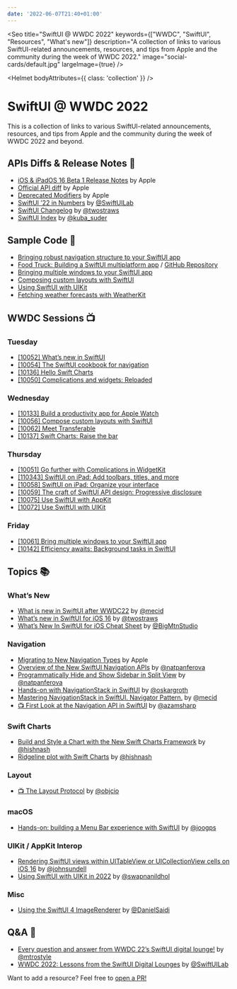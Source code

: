 ```yaml
---
date: '2022-06-07T21:40+01:00'
---
```




<Seo 
  title="SwiftUI @ WWDC 2022" 
  keywords={["WWDC", "SwiftUI", "Resources", "What's new"]}
  description="A collection of links to various SwiftUI-related announcements, resources, and tips from Apple and the community during the week of WWDC 2022."
  image="social-cards/default.jpg"
  largeImage={true}
/>

<Helmet bodyAttributes={{ class: 'collection' }} />

# SwiftUI @ WWDC 2022

This is a collection of links to various SwiftUI-related announcements, resources, and tips from Apple and the community during the week of WWDC 2022 and beyond.

## APIs Diffs & Release Notes 🔬

- [iOS & iPadOS 16 Beta 1 Release Notes](https://developer.apple.com/documentation/ios-ipados-release-notes/ios-ipados-16-release-notes#SwiftUI) by Apple
- [Official API diff](https://developer.apple.com/documentation/swiftui?changes=latest_minor) by Apple
- [Deprecated Modifiers](https://developer.apple.com/documentation/swiftui/view-deprecated) by Apple
- [SwiftUI ’22 in Numbers](https://swiftui-lab.com/swiftui-22-in-numbers/) by [@SwiftUILab](https://twitter.com/swiftuilab)
- [SwiftUI Changelog](https://github.com/twostraws/swiftui-changelog#xcode-14) by [@twostraws](https://twitter.com/twostraws)
- [SwiftUI Index](https://mackuba.eu/swiftui/changelog) by [@kuba_suder](https://twitter.com/kuba_suder)

## Sample Code 🧪

- [Bringing robust navigation structure to your SwiftUI app](https://developer.apple.com/documentation/swiftui/bringing_robust_navigation_structure_to_your_swiftui_app)
- [Food Truck: Building a SwiftUI multiplatform app](https://developer.apple.com/documentation/swiftui/food_truck_building_a_swiftui_multiplatform_app) / [GitHub Repository](https://github.com/apple/sample-food-truck)
- [Bringing multiple windows to your SwiftUI app](https://developer.apple.com/documentation/swiftui/bringing_multiple_windows_to_your_swiftui_app)
- [Composing custom layouts with SwiftUI](https://developer.apple.com/documentation/swiftui/composing_custom_layouts_with_swiftui)
- [Using SwiftUI with UIKit](https://developer.apple.com/documentation/uikit/views_and_controls/using_swiftui_with_uikit)
- [Fetching weather forecasts with WeatherKit](https://developer.apple.com/documentation/weatherkit/fetching_weather_forecasts_with_weatherkit)

## WWDC Sessions 📺

### Tuesday

- [[10052] What’s new in SwiftUI](https://developer.apple.com/wwdc22/10052)
- [[10054] The SwiftUI cookbook for navigation](https://developer.apple.com/wwdc22/10054)
- [[10136] Hello Swift Charts](https://developer.apple.com/wwdc22/10136)
- [[10050] Complications and widgets: Reloaded](https://developer.apple.com/wwdc22/10050)

### Wednesday

- [[10133] Build a productivity app for Apple Watch ](https://developer.apple.com/wwdc22/10133)
- [[10056] Compose custom layouts with SwiftUI](https://developer.apple.com/wwdc22/10056)
- [[10062] Meet Transferable](https://developer.apple.com/wwdc22/10062)
- [[10137] Swift Charts: Raise the bar](https://developer.apple.com/wwdc22/10137)

### Thursday

- [[10051] Go further with Complications in WidgetKit](https://developer.apple.com/wwdc22/10051)
- [[110343] SwiftUI on iPad: Add toolbars, titles, and more](https://developer.apple.com/wwdc22/110343)
- [[10058] SwiftUI on iPad: Organize your interface](https://developer.apple.com/wwdc22/10058)
- [[10059] The craft of SwiftUI API design: Progressive disclosure](https://developer.apple.com/wwdc22/10059)
- [[10075] Use SwiftUI with AppKit](https://developer.apple.com/wwdc22/10075)
- [[10072] Use SwiftUI with UIKit](https://developer.apple.com/wwdc22/10072)

### Friday

- [[10061] Bring multiple windows to your SwiftUI app](https://developer.apple.com/wwdc22/10061)
- [[10142] Efficiency awaits: Background tasks in SwiftUI](https://developer.apple.com/wwdc22/10142)

## Topics 📚

### What’s New

- [What is new in SwiftUI after WWDC22](https://swiftwithmajid.com/2022/06/07/what-is-new-in-swiftui-after-wwdc22/) by [@mecid](https://twitter.com/mecid)
- [What’s new in SwiftUI for iOS 16](https://www.hackingwithswift.com/articles/250/whats-new-in-swiftui-for-ios-16) by [@twostraws](https://twitter.com/twostraws)
- [What’s New In SwiftUI for iOS Cheat Sheet](https://bigmountainstudio.github.io/What-is-new-in-SwiftUI/) by [@BigMtnStudio](https://twitter.com/bigmtnstudio)

### Navigation

- [Migrating to New Navigation Types](https://developer.apple.com/documentation/swiftui/migrating-to-new-navigation-types/) by Apple
- [Overview of the New SwiftUI Navigation APIs](https://nilcoalescing.com/blog/SwiftUINavigation2022/) by [@natpanferova](https://twitter.com/natpanferova)
- [Programmatically Hide and Show Sidebar in Split View](https://nilcoalescing.com/blog/ProgrammaticallyHideAndShowSidebarInSplitView/) by [@natpanferova](https://twitter.com/natpanferova)
- [Hands-on with NavigationStack in SwiftUI](https://cindori.com/developer/hands-on-swiftui-navigation-stack) by [@oskargroth](https://twitter.com/oskargroth)
- [Mastering NavigationStack in SwiftUI. Navigator Pattern.](https://swiftwithmajid.com/2022/06/15/mastering-navigationstack-in-swiftui-navigator-pattern/) by [@mecid](https://twitter.com/mecid)
- [📺 First Look at the Navigation API in SwiftUI](https://www.youtube.com/watch?v=3Ur6kUStKRo) by [@azamsharp](https://twitter.com/azamsharp)

### Swift Charts

- [Build and Style a Chart with the New Swift Charts Framework](https://nilcoalescing.com/blog/BuildAndStyleAChartWithSwiftChartsFramework/) by [@hishnash](https://twitter.com/hishnash)
- [Ridgeline plot with Swift Charts](https://nilcoalescing.com/blog/RidgePlotWithSwiftCharts/) by [@hishnash](https://twitter.com/hishnash)

### Layout

- [📺 The Layout Protocol](https://talk.objc.io/episodes/S01E308-the-layout-protocol) by [@objcio](https://twitter.com/objcio)

### macOS

- [Hands-on: building a Menu Bar experience with SwiftUI](https://cindori.com/developer/hands-on-menu-bar) by [@joogps](https://twitter.com/joogps)

### UIKit / AppKit Interop

- [Rendering SwiftUI views within UITableView or UICollectionView cells on iOS 16](https://www.swiftbysundell.com/articles/rendering-swiftui-views-within-uitableview-or-uicollectionview/) by [@johnsundell](https://twitter.com/johnsundell)
- [Using SwiftUI with UIKit in 2022](https://swapnanildhol.blog/blog/tech/2022-06-11-iOS-swiftui-with-uikit-22) by [@swapnanildhol](https://twitter.com/swapnanildhol)

### Misc

- [Using the SwiftUI 4 ImageRenderer](https://danielsaidi.com/blog/2022/06/20/using-the-swiftui-imagerenderer) by [@DanielSaidi](https://twitter.com/danielsaidi) 

## Q&A 💬

- [Every question and answer from WWDC 22’s SwiftUI digital lounge!](https://midnight-beanie-ccb.notion.site/swiftui-lounge-wwdc22-e20094b91f074398ba395c3fa245e63d) by [@mtrostyle](http://twitter.com/mtrostyle)
- [WWDC 2022: Lessons from the SwiftUI Digital Lounges](https://swiftui-lab.com/digital-lounges-2022/) by [@SwiftUILab](https://twitter.com/swiftuilab)

Want to add a resource? Feel free to [open a PR!](https://github.com/kaishin/redalemeden.com/edit/main/src/pages/collections/swiftui-2022/index.mdx)
